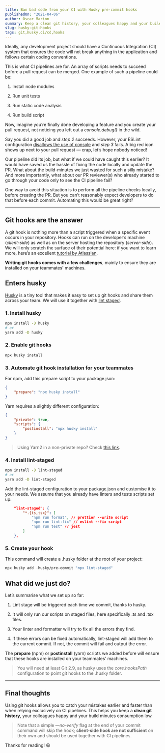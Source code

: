 ```yaml
---
title: Ban bad code from your CI with Husky pre-commit hooks
publishedOn: "2021-04-06"
author: Oscar Marion
summary: Keep a clean git history, your colleagues happy and your build minutes consumption low with this step by step tutorial.
slug: husky-git-hooks
tags: git,husky,ci/cd,hooks
---
```


Ideally, any development project should have a Continuous Integration (CI) system that ensures the code will not break anything in the application and follows certain coding conventions.

This is what CI pipelines are for. An array of scripts needs to succeed before a pull request can be merged. One example of such a pipeline could be:

1. Install node modules

2. Run unit tests

3. Run static code analysis

4. Run build script

Now, imagine you’re finally done developing a feature and you create your pull request, not noticing you left out a _console.debug()_ in the wild.

Say you did a good job and _step 2_ succeeds. However, your ESLint configuration [disallows the use of console](https://eslint.org/docs/rules/no-console) and _step 3_ fails. A big red icon shows up next to your pull request — crap, let’s hope nobody noticed!

Our pipeline did its job, but what if we could have caught this earlier? It would have saved us the hassle of fixing the code locally and update the PR. What about the build-minutes we just wasted for such a silly mistake? And more importantly, what about our PR reviewer(s) who already started to go through your code only to see the CI pipeline fail?

One way to avoid this situation is to perform all the pipeline checks locally, before creating the PR. But you can’t reasonably expect developers to do that before each commit. Automating this would be great right?

---

## Git hooks are the answer

A git hook is nothing more than a script triggered when a specific event occurs in your repository. Hooks can run on the developer’s machine (_client-side_) as well as on the server hosting the repository (_server-side_). We will only scratch the surface of their potential here: if you want to learn more, here’s an excellent [tutorial by Atlassian](https://www.atlassian.com/git/tutorials/git-hooks).

**Writing git hooks comes with a few challenges**, mainly to ensure they are installed on your teammates' machines.

## Enters husky

[Husky](https://github.com/typicode/husky) is a tiny tool that makes it easy to set up git hooks and share them across your team. We will use it together with [lint staged](https://github.com/okonet/lint-staged).

### 1. Install husky

```bash
npm install -D husky
# or
yarn add -D husky
```

### 2. Enable git hooks

```bash
npx husky install
```

### 3. Automate git hook installation for your teammates

For npm, add this prepare script to your package.json:

```json
{
    "prepare": "npx husky install"
}
```

Yarn requires a slightly different configuration:

```json
{
    "private": true,
    "scripts": {
        "postinstall": "npx husky install"
    }
}
```

> Using Yarn2 in a non-private repo? Check [this link](https://typicode.github.io/husky/#/?id=yarn-2).

### 4. Install lint-staged

```bash
npm install -D lint-staged
# or
yarn add -D lint-staged
```

Add the lint-staged configuration to your package.json and customise it to your needs. We assume that you already have linters and tests scripts set up.

```json
    "lint-staged": {
        "*.{ts,tsx}": [
            "npm run format", // prettier --write script
            "npm run lint:fix" // eslint --fix script
			"npm run test" // jest
        ]
    },
```

### 5. Create your hook

This command will create a .husky folder at the root of your project:

```bash
npx husky add .husky/pre-commit "npx lint-staged"
```

## What did we just do?

Let’s summarise what we set up so far:

1.  Lint stage will be triggered each time we commit, thanks to husky.

2.  It will only run our scripts on staged files, here specifically .ts and .tsx files.

3.  Your linter and formatter will try to fix all the errors they find.

4.  If these errors can be fixed automatically, lint-staged will add them to the current commit. If not, the commit will fail and output the error.

The **prepare** (npm) or **postinstall** (yarn) scripts we added before will ensure that these hooks are installed on your teammates' machines.

> You will need at least Git 2.9, as husky uses the _core.hooksPath_ configuration to point git hooks to the .husky folder.

---

## Final thoughts

Using git hooks allows you to catch your mistakes earlier and faster than when relying exclusively on CI pipelines. This helps you keep a **clean git history**, your colleagues happy and your build minutes consumption low.

> Note that a simple _—no-verify_ flag at the end of your commit command will skip the hook; **client-side hook are not sufficient** on their own and should be used together with CI pipelines.

Thanks for reading! 😃
